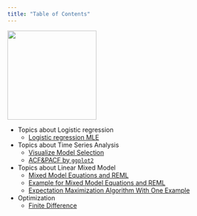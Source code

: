 ```yaml
---
title: "Table of Contents"
---
```


![](./files/too-much-coffee-featured.jpg){width=200px}

* Topics about Logistic regression
    + [Logistic regression MLE](logistic_regression_theory_hand_check.html)
    
* Topics about Time Series Analysis
    + [Visualize Model Selection](Data_Visulization_of_ARIMA_Model_Selection.html)
    + [ACF&PACF by `ggplot2`](ACF_PACF_by_ggplot2.html)

* Topics about Linear Mixed Model
    + [Mixed Model Equations and REML](Linear_mixed_model_equations.html)
    + [Example for Mixed Model Equations and REML](Example_Linear_mixed_model.html)
    + [Expectation Maximization Algorithm With One Example](Expectation_Maximization_Algorithm_With_One_Example.html)
    
* Optimization
    + [Finite Difference](Finite_Difference.html)